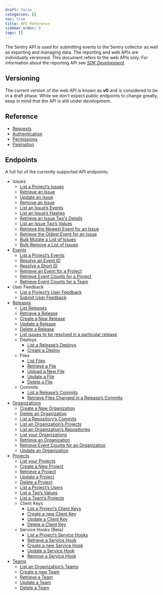 ```yaml
---
draft: false
categories: []
toc: true
title: API Reference
sidebar_order: 6
tags: []
---
```


The Sentry API is used for submitting events to the Sentry collector as well as exporting and managing data. The reporting and web APIs are individually versioned. This document refers to the web APIs only. For information about the reporting API see [_SDK Development_](https://develop.sentry.dev/sdk/overview/).

## Versioning

The current version of the web API is known as **v0** and is considered to be in a draft phase. While we don’t expect public endpoints to change greatly, keep in mind that the API is still under development.

## Reference

- [Requests](/api/requests/)
- [Authentication](/api/auth/)
- [Permissions](/api/permissions/)
- [Pagination](/api/pagination/)

## Endpoints

A full list of the currently supported API endpoints:

- Issues
  - [List a Project’s Issues](/api/events/get-project-group-index/)
  - [Retrieve an Issue](/api/events/get-group-details/)
  - [Update an Issue](/api/events/put-group-details/)
  - [Remove an Issue](/api/events/delete-group-details/)
  - [List an Issue’s Events](/api/events/get-group-events/)
  - [List an Issue’s Hashes](/api/events/get-group-hashes/)
  - [Retrieve an Issue Tag's Details](/api/events/get-group-tag-key-details/)
  - [List an Issue Tag’s Values](/api/events/get-group-tag-key-values/)
  - [Retrieve the Newest Event for an Issue](/api/events/get-group-events-latest/)
  - [Retrieve the Oldest Event for an Issue](/api/events/get-group-events-oldest/)
  - [Bulk Mutate a List of Issues](/api/events/put-project-group-index/)
  - [Bulk Remove a List of Issues](/api/events/delete-project-group-index/)
- [Events](/api/events/)
  - [List a Project’s Events](/api/events/get-project-events/)
  - [Resolve an Event ID](/api/organizations/get-event-id-lookup/)
  - [Resolve a Short ID](/api/organizations/get-short-id-lookup/)
  - [Retrieve an Event for a Project](/api/events/get-project-event-details/)
  - [Retrieve Event Counts for a Project](/api/projects/get-project-stats/)
  - [Retrieve Event Counts for a Team](/api/teams/get-team-stats/)
- User Feedback
  - [List a Project’s User Feedback](/api/projects/get-project-user-reports/)
  - [Submit User Feedback](/api/projects/post-project-user-reports/)
- [Releases](/api/releases/)
  - [List Releases](/api/releases/get-organization-releases/)
  - [Retrieve a Release](/api/releases/get-organization-release-details/)
  - [Create a New Release](/api/releases/post-organization-releases/)
  - [Update a Release](/api/releases/put-organization-release-details/)
  - [Delete a Release](/api/releases/delete-organization-release-details/)
  - [List issues to be resolved in a particular release](/api/releases/get-project-issues-resolved-in-release/)
  - Deploys
    - [List a Release’s Deploys](/api/releases/get-release-deploys/)
    - [Create a Deploy](/api/releases/post-release-deploys/)
  - Files
    - [List Files](/api/releases/get-organization-release-files/)
    - [Retrieve a File](/api/releases/get-organization-release-file-details/)
    - [Upload a New File](/api/releases/post-organization-release-files/)
    - [Update a File](/api/releases/put-organization-release-file-details/)
    - [Delete a File](/api/releases/delete-organization-release-file-details/)
  - Commits
    - [List a Release’s Commits](/api/releases/get-organization-release-commits/)
    - [Retrieve Files Changed in a Release’s Commits](/api/releases/get-commit-file-change/)
- [Organizations](/api/organizations/)
  - [Create a New Organization](/api/organizations/post-organization-index/)
  - [Delete an Organization](/api/organizations/delete-organization-details/)
  - [List a Repository’s Commits](/api/organizations/get-organization-repository-commits/)
  - [List an Organization’s Projects](/api/organizations/get-organization-projects/)
  - [List an Organization’s Repositories](/api/organizations/get-organization-repositories/)
  - [List your Organizations](/api/organizations/get-organization-index/)
  - [Retrieve an Organization](/api/organizations/get-organization-details/)
  - [Retrieve Event Counts for an Organization](/api/organizations/get-organization-stats/)
  - [Update an Organization](/api/organizations/put-organization-details/)
- [Projects](/api/projects/)
  - [List your Projects](/api/projects/get-project-index/)
  - [Create a New Project](/api/teams/post-team-projects/)
  - [Retrieve a Project](/api/projects/get-project-details/)
  - [Update a Project](/api/projects/put-project-details/)
  - [Delete a Project](/api/projects/delete-project-details/)
  - [List a Project’s Users](/api/projects/get-project-users/)
  - [List a Tag’s Values](/api/projects/get-project-tag-key-values/)
  - [List a Team’s Projects](/api/teams/get-team-projects/)
  - Client Keys
    - [List a Project’s Client Keys](/api/projects/get-project-keys/)
    - [Create a new Client Key](/api/projects/post-project-keys/)
    - [Update a Client Key](/api/projects/put-project-key-details/)
    - [Delete a Client Key](/api/projects/delete-project-key-details/)
  - Service Hooks (Beta)
    - [List a Project’s Service Hooks](/api/projects/get-project-service-hooks/)
    - [Retrieve a Service Hook](/api/projects/get-project-service-hook-details/)
    - [Create a new Service Hook](/api/projects/post-project-service-hooks/)
    - [Update a Service Hook](/api/projects/put-project-service-hook-details/)
    - [Remove a Service Hook](/api/projects/delete-project-service-hook-details/)
- [Teams](/api/teams/)
  - [List an Organization’s Teams](/api/teams/get-organization-teams/)
  - [Create a new Team](/api/teams/post-organization-teams/)
  - [Retrieve a Team](/api/teams/get-team-details/)
  - [Update a Team](/api/teams/put-team-details/)
  - [Delete a Team](/api/teams/delete-team-details/)
